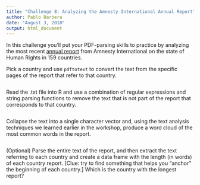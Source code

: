 ```yaml
---
title: "Challenge 8: Analyzing the Amnesty International Annual Report"
author: Pablo Barbera
date: "August 3, 2018"
output: html_document
---
```


In this challenge you'll put your PDF-parsing skills to practice by analyzing the most recent [annual report](https://www.amnesty.org/en/latest/research/2017/02/amnesty-international-annual-report-201617/) from Amnesty International on the state of Human Rights in 159 countries.

Pick a country and use `pdftotext` to convert the text from the specific pages of the report that refer to that country.

```r

```

Read the .txt file into R and use a combination of regular expressions and string parsing functions to remove the text that is not part of the report that corresponds to that country.

```r

```

Collapse the text into a single character vector and, using the text analysis techniques we learned earlier in the workshop, produce a word cloud of the most common words in the report.

```r

```

(Optional) Parse the entire text of the report, and then extract the text referring to each country and create a data frame with the length (in words) of each country report. [Clue: try to find something that helps you "anchor" the beginning of each country.] Which is the country with the longest report?


```r


```



